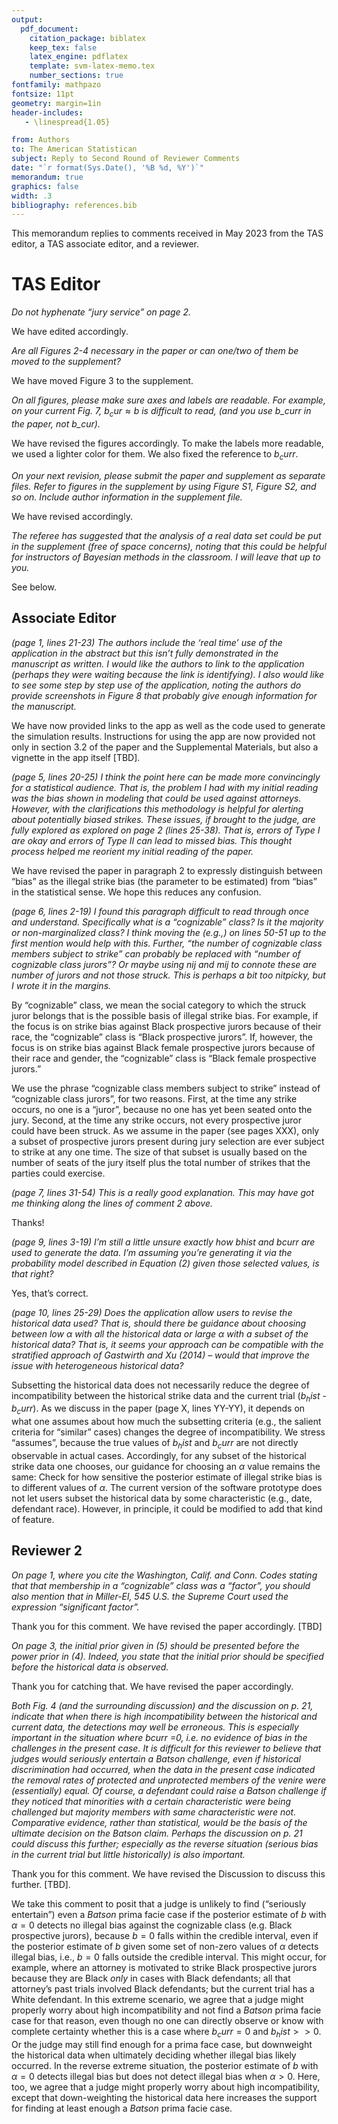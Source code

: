```yaml
---
output: 
  pdf_document:
    citation_package: biblatex
    keep_tex: false
    latex_engine: pdflatex
    template: svm-latex-memo.tex
    number_sections: true
fontfamily: mathpazo
fontsize: 11pt
geometry: margin=1in
header-includes:
   - \linespread{1.05}

from: Authors
to: The American Statistican
subject: Reply to Second Round of Reviewer Comments
date: "`r format(Sys.Date(), '%B %d, %Y')`"
memorandum: true
graphics: false
width: .3
bibliography: references.bib
---
```


This memorandum replies to comments received in May 2023 from the TAS editor, a TAS associate editor, and a reviewer.

# TAS Editor

_Do not hyphenate "jury service" on page 2._ 

We have edited accordingly.

_Are all Figures 2-4 necessary in the paper or can one/two of them be moved to the supplement?_

We have moved Figure 3 to the supplement.

_On all figures, please make sure axes and labels are readable. For example, on your current Fig. 7, $b_cur \approx b$ is difficult to read, (and you use b_curr in the paper, not b_cur)._

We have revised the figures accordingly.  To make the labels more readable, we used a lighter color for them.  We also fixed the reference to $b_curr$.

_On your next revision, please submit the paper and supplement as separate files. Refer to figures in the supplement by using Figure S1, Figure S2, and so on. Include author information in the supplement file._

We have revised accordingly.

_The referee has suggested that the analysis of a real data set could be put in the supplement (free of space concerns), noting that this could be helpful for instructors of Bayesian methods in the classroom. I will leave that up to you._

See below.

## Associate Editor

_(page 1, lines 21-23) The authors include the ‘real time’ use of the application in the abstract but this isn’t fully demonstrated in the manuscript as written. I would like the authors to link to the application (perhaps they were waiting because the link is identifying). I also would like to see some step by step use of the application, noting the authors do provide screenshots in Figure 8 that probably give enough information for the manuscript._

We have now provided links to the app as well as the code used to generate the simulation results. Instructions for using the app are now provided not only in section 3.2 of the paper and the Supplemental Materials, but also a vignette in the app itself [TBD]. 

_(page 5, lines 20-25) I think the point here can be made more convincingly for a statistical audience. That is, the problem I had with my initial reading was the bias shown in modeling that could be used against attorneys. However, with the clarifications this methodology is helpful for alerting about potentially biased strikes. These issues, if brought to the judge, are fully explored as explored on page 2 (lines 25-38). That is, errors of Type I are okay and errors of Type II can lead to missed bias. This thought process helped me reorient my initial reading of the paper._

We have revised the paper in paragraph 2 to expressly distinguish between "bias" as the illegal strike bias (the parameter to be estimated) from "bias" in the statistical sense.  We hope this reduces any confusion.

_(page 6, lines 2-19) I found this paragraph difficult to read through once and understand. Specifically what is a “cognizable” class? Is it the majority or non-marginalized class? I think moving the (e.g.,) on lines 50-51 up to the first mention would help with this. Further, “the number of cognizable class members subject to strike” can probably be replaced with “number of cognizable class jurors”? Or maybe using nij and mij to connote these are number of jurors and not those struck. This is perhaps a bit too nitpicky, but I wrote it in the margins._

By "cognizable" class, we mean the social category to which the struck juror belongs that is the possible basis of illegal strike bias. For example, if the focus is on strike bias against Black prospective jurors because of their race, the "cognizable" class is "Black prospective jurors". If, however, the focus is on strike bias against Black female prospective jurors because of their race and gender, the "cognizable" class is "Black female prospective jurors." 

We use the phrase "cognizable class members subject to strike" instead of "cognizable class jurors", for two reasons. First, at the time any strike occurs, no one is a "juror", because no one has yet been seated onto the jury. Second, at the time any strike occurs, not every prospective juror could have been struck. As we assume in the paper (see pages XXX), only a subset of prospective jurors present during jury selection are ever subject to strike at any one time. The size of that subset is usually based on the number of seats of the jury itself plus the total number of strikes that the parties could exercise.

_(page 7, lines 31-54) This is a really good explanation. This may have got me thinking along the lines of comment 2 above._

Thanks!

_(page 9, lines 3-19) I’m still a little unsure exactly how bhist and bcurr are used to generate the data. I’m assuming you’re generating it via the probability model described in Equation (2) given those selected values, is that right?_

Yes, that's correct.

_(page 10, lines 25-29) Does the application allow users to revise the historical data used? That is, should there be guidance about choosing between low α with all the historical data or large α with a subset of the historical data? That is, it seems your approach can be compatible with the stratified approach of Gastwirth and Xu (2014) – would that improve the issue with heterogeneous historical data?_

Subsetting the historical data does not necessarily reduce the degree of incompatibility between the historical strike data and the current trial ($b_hist$ - $b_curr$). As we discuss in the paper (page X, lines YY-YY), it depends on what one assumes about how much the subsetting criteria (e.g., the salient criteria for "similar" cases) changes the degree of incompatibility. We stress "assumes", because the true values of $b_hist$ and $b_curr$ are not directly observable in actual cases. Accordingly, for any subset of the historical strike data one chooses, our guidance for choosing an $\alpha$ value remains the same: Check for how sensitive the posterior estimate of illegal strike bias is to different values of $\alpha$. The current version of the software prototype does not let users subset the historical data by some characteristic (e.g., date, defendant race). However, in principle, it could be modified to add that kind of feature.

## Reviewer 2

_On page 1, where you cite the Washington, Calif. and Conn. Codes stating that that membership in a “cognizable” class was a “factor”, you should also mention that in Miller-El, 545 U.S. the Supreme Court used the expression “significant factor”._

Thank you for this comment.  We have revised the paper accordingly. [TBD]

_On page 3, the initial prior given in (5) should be presented before the power prior in (4). Indeed, you state that the initial prior should be specified before the historical data is observed._

Thank you for catching that. We have revised the paper accordingly.

_Both Fig. 4 (and the surrounding discussion) and the discussion on p. 21, indicate that when there is high incompatibility between the historical and current data, the detections may well be erroneous. This is especially important in the situation where bcurr =0, i.e. no evidence of bias in the challenges in the present case. It is difficult for this reviewer to believe that judges would seriously entertain a Batson challenge, even if historical discrimination had occurred, when the data in the present case indicated the removal rates of protected and unprotected members of the venire were (essentially) equal. Of course, a defendant could raise a Batson challenge if they noticed that minorities with a certain characteristic were being challenged but majority members with same characteristic were not. Comparative evidence, rather than statistical, would be the basis of the ultimate decision on the Batson claim. Perhaps the discussion on p. 21 could discuss this further; especially as the reverse situation (serious bias in the current trial but little historically) is also important._

Thank you for this comment.  We have revised the Discussion to discuss this further. [TBD].  

We take this comment to posit that a judge is unlikely to find ("seriously entertain") even a _Batson_ prima facie case if the posterior estimate of $b$ with $\alpha = 0$ detects no illegal bias against the cognizable class (e.g. Black prospective jurors), because $b = 0$ falls within the credible interval, even if the posterior estimate of $b$ given some set of non-zero values of $\alpha$ detects illegal bias, i.e., $b = 0$ falls outside the credible interval.  This might occur, for example, where an attorney is motivated to strike Black prospective jurors because they are Black _only_ in cases with Black defendants; all that attorney's past trials involved Black defendants; but the current trial has a White defendant. In this extreme scenario, we agree that a judge might properly worry about high incompatibility and not find a _Batson_ prima facie case for that reason, even though no one can directly observe or know with complete certainty whether this is a case where $b_curr = 0$ and $b_hist >> 0$. Or the judge may still find enough for a prima face case, but downweight the historical data when ultimately deciding whether illegal bias likely occurred. In the reverse extreme situation, the posterior estimate of $b$ with $\alpha = 0$ detects illegal bias but does not detect illegal bias when $\alpha > 0$. Here, too, we agree that a judge might properly worry about high incompatibility, except that down-weighting the historical data here increases the support for finding at least enough a _Batson_ prima facie case.

